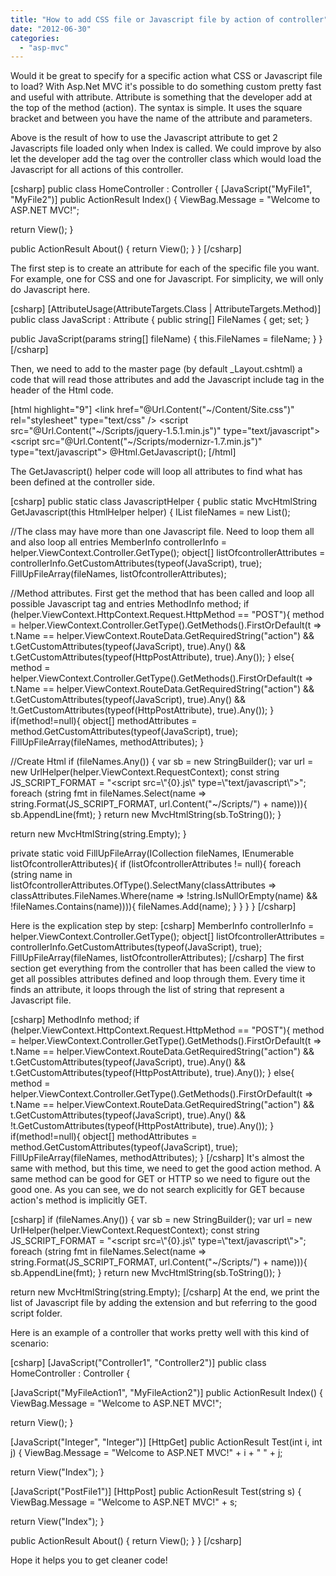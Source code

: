 ```yaml
---
title: "How to add CSS file or Javascript file by action of controller"
date: "2012-06-30"
categories: 
  - "asp-mvc"
---
```


Would it be great to specify for a specific action what CSS or Javascript file to load? With Asp.Net MVC it's possible to do something custom pretty fast and useful with attribute. Attribute is something that the developer add at the top of the method (action). The syntax is simple. It uses the square bracket and between you have the name of the attribute and parameters.

Above is the result of how to use the Javascript attribute to get 2 Javascripts file loaded only when Index is called. We could improve by also let the developer add the tag over the controller class which would load the Javascript for all actions of this controller.

\[csharp\] public class HomeController : Controller { \[JavaScript("MyFile1", "MyFile2")\] public ActionResult Index() { ViewBag.Message = "Welcome to ASP.NET MVC!";

return View(); }

public ActionResult About() { return View(); } } \[/csharp\]

The first step is to create an attribute for each of the specific file you want. For example, one for CSS and one for Javascript. For simplicity, we will only do Javascript here.

\[csharp\] \[AttributeUsage(AttributeTargets.Class | AttributeTargets.Method)\] public class JavaScript : Attribute { public string\[\] FileNames { get; set; }

public JavaScript(params string\[\] fileName) { this.FileNames = fileName; } } \[/csharp\]

Then, we need to add to the master page (by default \_Layout.cshtml) a code that will read those attributes and add the Javascript include tag in the header of the Html code.

\[html highlight="9"\] <!DOCTYPE html> <html> <head> <meta charset="utf-8" /> <title>@ViewBag.Title</title> <link href="@Url.Content("~/Content/Site.css")" rel="stylesheet" type="text/css" /> <script src="@Url.Content("~/Scripts/jquery-1.5.1.min.js")" type="text/javascript"></script> <script src="@Url.Content("~/Scripts/modernizr-1.7.min.js")" type="text/javascript"></script> @Html.GetJavascript(); </head> \[/html\]

The GetJavascript() helper code will loop all attributes to find what has been defined at the controller side.

\[csharp\] public static class JavascriptHelper { public static MvcHtmlString GetJavascript(this HtmlHelper helper) { IList<string> fileNames = new List<string>();

//The class may have more than one Javascript file. Need to loop them all and also loop all entries MemberInfo controllerInfo = helper.ViewContext.Controller.GetType(); object\[\] listOfcontrollerAttributes = controllerInfo.GetCustomAttributes(typeof(JavaScript), true); FillUpFileArray(fileNames, listOfcontrollerAttributes);

//Method attributes. First get the method that has been called and loop all possible Javascript tag and entries MethodInfo method; if (helper.ViewContext.HttpContext.Request.HttpMethod == "POST"){ method = helper.ViewContext.Controller.GetType().GetMethods().FirstOrDefault(t => t.Name == helper.ViewContext.RouteData.GetRequiredString("action") && t.GetCustomAttributes(typeof(JavaScript), true).Any() && t.GetCustomAttributes(typeof(HttpPostAttribute), true).Any()); } else{ method = helper.ViewContext.Controller.GetType().GetMethods().FirstOrDefault(t => t.Name == helper.ViewContext.RouteData.GetRequiredString("action") && t.GetCustomAttributes(typeof(JavaScript), true).Any() && !t.GetCustomAttributes(typeof(HttpPostAttribute), true).Any()); } if(method!=null){ object\[\] methodAttributes = method.GetCustomAttributes(typeof(JavaScript), true); FillUpFileArray(fileNames, methodAttributes); }

//Create Html if (fileNames.Any()) { var sb = new StringBuilder(); var url = new UrlHelper(helper.ViewContext.RequestContext); const string JS\_SCRIPT\_FORMAT = "<script src=\\"{0}.js\\" type=\\"text/javascript\\"></script>"; foreach (string fmt in fileNames.Select(name => string.Format(JS\_SCRIPT\_FORMAT, url.Content("~/Scripts/") + name))){ sb.AppendLine(fmt); } return new MvcHtmlString(sb.ToString()); }

return new MvcHtmlString(string.Empty); }

private static void FillUpFileArray(ICollection<string> fileNames, IEnumerable<object> listOfcontrollerAttributes){ if (listOfcontrollerAttributes != null){ foreach (string name in listOfcontrollerAttributes.OfType<JavaScript>().SelectMany(classAttributes => classAttributes.FileNames.Where(name => !string.IsNullOrEmpty(name) && !fileNames.Contains(name)))){ fileNames.Add(name); } } } } \[/csharp\]

Here is the explication step by step: \[csharp\] MemberInfo controllerInfo = helper.ViewContext.Controller.GetType(); object\[\] listOfcontrollerAttributes = controllerInfo.GetCustomAttributes(typeof(JavaScript), true); FillUpFileArray(fileNames, listOfcontrollerAttributes); \[/csharp\] The first section get everything from the controller that has been called the view to get all possibles attributes defined and loop through them. Every time it finds an attribute, it loops through the list of string that represent a Javascript file.

\[csharp\] MethodInfo method; if (helper.ViewContext.HttpContext.Request.HttpMethod == "POST"){ method = helper.ViewContext.Controller.GetType().GetMethods().FirstOrDefault(t => t.Name == helper.ViewContext.RouteData.GetRequiredString("action") && t.GetCustomAttributes(typeof(JavaScript), true).Any() && t.GetCustomAttributes(typeof(HttpPostAttribute), true).Any()); } else{ method = helper.ViewContext.Controller.GetType().GetMethods().FirstOrDefault(t => t.Name == helper.ViewContext.RouteData.GetRequiredString("action") && t.GetCustomAttributes(typeof(JavaScript), true).Any() && !t.GetCustomAttributes(typeof(HttpPostAttribute), true).Any()); } if(method!=null){ object\[\] methodAttributes = method.GetCustomAttributes(typeof(JavaScript), true); FillUpFileArray(fileNames, methodAttributes); } \[/csharp\] It's almost the same with method, but this time, we need to get the good action method. A same method can be good for GET or HTTP so we need to figure out the good one. As you can see, we do not search explicitly for GET because action's method is implicitly GET.

\[csharp\] if (fileNames.Any()) { var sb = new StringBuilder(); var url = new UrlHelper(helper.ViewContext.RequestContext); const string JS\_SCRIPT\_FORMAT = "<script src=\\"{0}.js\\" type=\\"text/javascript\\"></script>"; foreach (string fmt in fileNames.Select(name => string.Format(JS\_SCRIPT\_FORMAT, url.Content("~/Scripts/") + name))){ sb.AppendLine(fmt); } return new MvcHtmlString(sb.ToString()); }

return new MvcHtmlString(string.Empty); \[/csharp\] At the end, we print the list of Javascript file by adding the extension and but referring to the good script folder.

Here is an example of a controller that works pretty well with this kind of scenario:

\[csharp\] \[JavaScript("Controller1", "Controller2")\] public class HomeController : Controller {

\[JavaScript("MyFileAction1", "MyFileAction2")\] public ActionResult Index() { ViewBag.Message = "Welcome to ASP.NET MVC!";

return View(); }

\[JavaScript("Integer", "Integer")\] \[HttpGet\] public ActionResult Test(int i, int j) { ViewBag.Message = "Welcome to ASP.NET MVC!" + i + " " + j;

return View("Index"); }

\[JavaScript("PostFile1")\] \[HttpPost\] public ActionResult Test(string s) { ViewBag.Message = "Welcome to ASP.NET MVC!" + s;

return View("Index"); }

public ActionResult About() { return View(); } } \[/csharp\]

Hope it helps you to get cleaner code!
